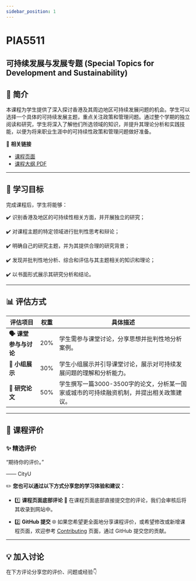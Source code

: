 ```yaml
---
sidebar_position: 1
---
```


# PIA5511
## 可持续发展与发展专题 (Special Topics for Development and Sustainability)

## **📘 简介**
本课程为学生提供了深入探讨香港及其周边地区可持续发展问题的机会。学生可以选择一个具体的可持续发展主题，重点关注政策和管理问题。通过整个学期的独立阅读和研究，学生将深入了解他们所选领域的知识，并提升其理论分析和实践技能，以便为将来职业生涯中的可持续性政策和管理问题做好准备。

🔗 **相关链接**
- [课程页面](https://www.cityu.edu.hk/catalogue/pg/202526/course/PIA5511.htm)
- [课程大纲 PDF](https://www.cityu.edu.hk/catalogue/pg/202526/course/PIA5511.pdf)

---

## **🎯 学习目标**

完成课程后，学生将能够：

✔️ 识别香港及地区的可持续性相关方面，并开展独立的研究；

✔️ 对课程主题的特定领域进行批判性思考和辩论；

✔️ 明确自己的研究主题，并为其提供合理的研究背景；

✔️ 发现并批判性地分析、综合和评估与其主题相关的知识和理论；

✔️ 以书面形式展示其研究分析和结论。

---

## **📊 评估方式**

| **评估项目**               | **权重** | **具体描述**                                                                                       |
|---------------------------|---------|---------------------------------------------------------------------------------------------------|
| **🗣️ 课堂参与与讨论**       | 20%     | 学生需参与课堂讨论，分享思想并批判性地分析案例。                                                    |
| **📝 小组展示**             | 30%     | 学生小组展示并引导课堂讨论，展示对可持续发展问题的理解和分析能力。                                 |
| **📄 研究论文**             | 50%     | 学生撰写一篇3000-3500字的论文，分析某一国家或城市的可持续融资机制，并提出相关政策建议。              |

---

## **💬 课程评价**

### ✨ **精选评价**
<div className={commentStyles.commentBox}>
    <p className={commentStyles.commentText}>
        “期待你的评价。”
    </p>
    <p className={commentStyles.commentAuthor}>—— CityU</p>
</div>

✏️ **您也可以通过以下方式分享您的学习体验和建议：**

- 1️⃣ **课程页面底部评论**
💬 在课程页面底部直接提交您的评论，我们会审核后将其收录到网站中。

- 2️⃣ **GitHub 提交**
🌐 如果您希望更全面地分享课程评价，或希望修改或新增课程页面，欢迎参考 [Contributing](/contributing) 页面，通过 GitHub 提交您的贡献。

---

## **💡 加入讨论**

在下方评论分享您的评价、问题或经验👇
<Utterances />
